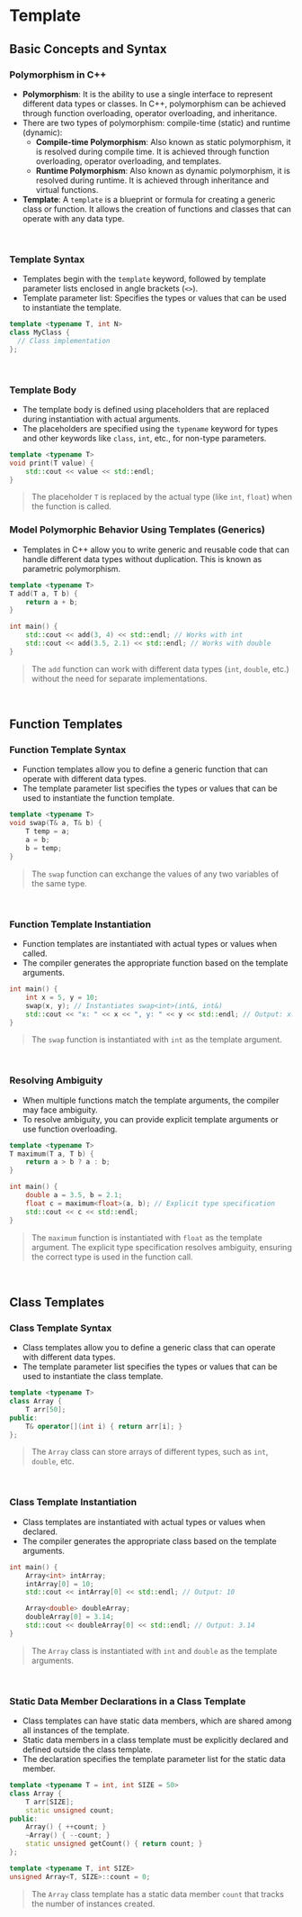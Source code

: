 # Template

## Basic Concepts and Syntax

### Polymorphism in C++
- **Polymorphism**: It is the ability to use a single interface to represent different data types or classes. In C++, polymorphism can be achieved through function overloading, operator overloading, and inheritance.
- There are two types of polymorphism: compile-time (static) and runtime (dynamic):
  - **Compile-time Polymorphism**: Also known as static polymorphism, it is resolved during compile time. It is achieved through function overloading, operator overloading, and templates.
  - **Runtime Polymorphism**: Also known as dynamic polymorphism, it is resolved during runtime. It is achieved through inheritance and virtual functions.
- **Template**: A `template` is a blueprint or formula for creating a generic class or function. It allows the creation of functions and classes that can operate with any data type.

<br />

### Template Syntax
- Templates begin with the `template` keyword, followed by template parameter lists enclosed in angle brackets (`<>`).
- Template parameter list: Specifies the types or values that can be used to instantiate the template.
```cpp
template <typename T, int N>
class MyClass {
  // Class implementation
};
```

<br />

### Template Body
- The template body is defined using placeholders that are replaced during instantiation with actual arguments.
- The placeholders are specified using the `typename` keyword for types and other keywords like `class`, `int`, etc., for non-type parameters.
```cpp
template <typename T>
void print(T value) {
    std::cout << value << std::endl;
}
```
> The placeholder `T` is replaced by the actual type (like `int`, `float`) when the function is called.

### Model Polymorphic Behavior Using Templates (Generics)
- Templates in C++ allow you to write generic and reusable code that can handle different data types without duplication. This is known as parametric polymorphism.
```cpp
template <typename T>
T add(T a, T b) {
    return a + b;
}

int main() {
    std::cout << add(3, 4) << std::endl; // Works with int
    std::cout << add(3.5, 2.1) << std::endl; // Works with double
}
```
> The `add` function can work with different data types (`int`, `double`, etc.) without the need for separate implementations.

<br />

## Function Templates
### Function Template Syntax
- Function templates allow you to define a generic function that can operate with different data types.
- The template parameter list specifies the types or values that can be used to instantiate the function template.
```cpp
template <typename T>
void swap(T& a, T& b) {
    T temp = a;
    a = b;
    b = temp;
}
```
> The `swap` function can exchange the values of any two variables of the same type.

<br />

### Function Template Instantiation
- Function templates are instantiated with actual types or values when called.
- The compiler generates the appropriate function based on the template arguments.
```cpp
int main() {
    int x = 5, y = 10;
    swap(x, y); // Instantiates swap<int>(int&, int&)
    std::cout << "x: " << x << ", y: " << y << std::endl; // Output: x: 10, y: 5
}
```
> The `swap` function is instantiated with `int` as the template argument.

<br />

### Resolving Ambiguity
- When multiple functions match the template arguments, the compiler may face ambiguity.
- To resolve ambiguity, you can provide explicit template arguments or use function overloading.
```cpp
template <typename T>
T maximum(T a, T b) {
    return a > b ? a : b;
}

int main() {
    double a = 3.5, b = 2.1;
    float c = maximum<float>(a, b); // Explicit type specification
    std::cout << c << std::endl;
}
```
> The `maximum` function is instantiated with `float` as the template argument. The explicit type specification resolves ambiguity, ensuring the correct type is used in the function call.

<br />

## Class Templates
### Class Template Syntax
- Class templates allow you to define a generic class that can operate with different data types.
- The template parameter list specifies the types or values that can be used to instantiate the class template.
```cpp
template <typename T>
class Array {
    T arr[50];
public:
    T& operator[](int i) { return arr[i]; }
};
```
> The `Array` class can store arrays of different types, such as `int`, `double`, etc.

<br />

### Class Template Instantiation
- Class templates are instantiated with actual types or values when declared.
- The compiler generates the appropriate class based on the template arguments.
```cpp
int main() {
    Array<int> intArray;
    intArray[0] = 10;
    std::cout << intArray[0] << std::endl; // Output: 10

    Array<double> doubleArray;
    doubleArray[0] = 3.14;
    std::cout << doubleArray[0] << std::endl; // Output: 3.14
}
```
> The `Array` class is instantiated with `int` and `double` as the template arguments.

<br />

### Static Data Member Declarations in a Class Template
- Class templates can have static data members, which are shared among all instances of the template.
- Static data members in a class template must be explicitly declared and defined outside the class template.
- The declaration specifies the template parameter list for the static data member.
```cpp
template <typename T = int, int SIZE = 50>
class Array {
    T arr[SIZE];
    static unsigned count;
public:
    Array() { ++count; }
    ~Array() { --count; }
    static unsigned getCount() { return count; }
};

template <typename T, int SIZE>
unsigned Array<T, SIZE>::count = 0;
```
> The `Array` class template has a static data member `count` that tracks the number of instances created.